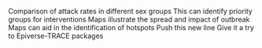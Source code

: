 Comparison of attack rates in different sex groups
This can identify priority groups for interventions
Maps illustrate the spread and impact of outbreak
Maps can aid in the identification of hotspots
Push this new line
Give it a try to Epiverse-TRACE packages
